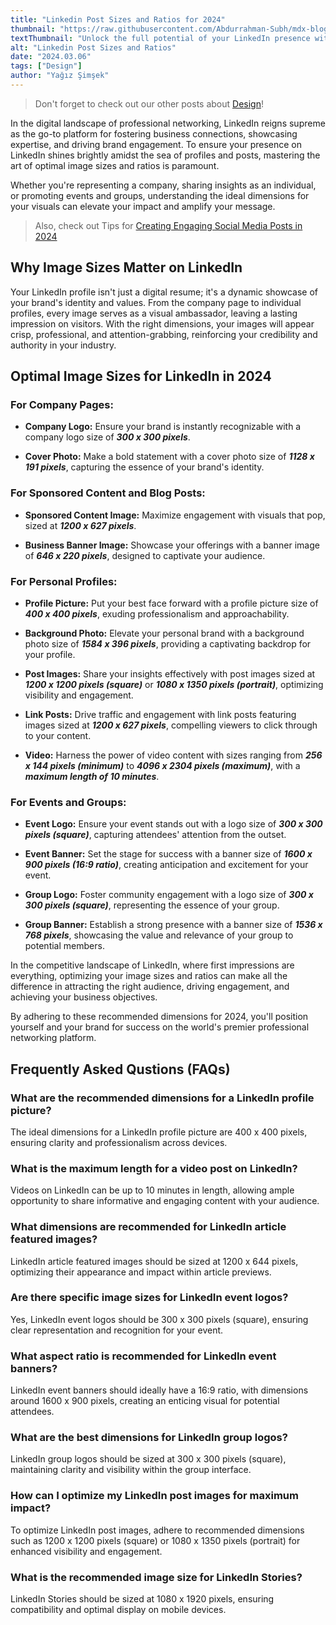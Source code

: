 ```yaml
---
title: "Linkedin Post Sizes and Ratios for 2024"
thumbnail: "https://raw.githubusercontent.com/Abdurrahman-Subh/mdx-blog/main/images/linkedin-dimensions.png"
textThumbnail: "Unlock the full potential of your LinkedIn presence with our comprehensive guide to post sizes and ratios for 2024. Learn the ideal dimensions for profile pictures, cover photos, videos, and more, and elevate your brand's visibility and engagement on the world's premier professional networking platform."
alt: "Linkedin Post Sizes and Ratios"
date: "2024.03.06"
tags: ["Design"]
author: "Yağız Şimşek"
---
```


<CustomImage
    src="https://raw.githubusercontent.com/Abdurrahman-Subh/mdx-blog/main/images/linkedin-dimensions.png"
    alt="Linkedin Post Sizes and Ratios"
/>

> Don't forget to check out our other posts about [Design](https://stockimg.ai/blog/design)!

In the digital landscape of professional networking, LinkedIn reigns supreme as the go-to platform for fostering business connections, showcasing expertise, and driving brand engagement. To ensure your presence on LinkedIn shines brightly amidst the sea of profiles and posts, mastering the art of optimal image sizes and ratios is paramount. 

Whether you're representing a company, sharing insights as an individual, or promoting events and groups, understanding the ideal dimensions for your visuals can elevate your impact and amplify your message.

> Also, check out Tips for [Creating Engaging Social Media Posts in 2024](https://stockimg.ai/blog/design-and-creativity/tips-for-creating-engaging-social-media-posts)

## Why Image Sizes Matter on LinkedIn

Your LinkedIn profile isn't just a digital resume; it's a dynamic showcase of your brand's identity and values. From the company page to individual profiles, every image serves as a visual ambassador, leaving a lasting impression on visitors. With the right dimensions, your images will appear crisp, professional, and attention-grabbing, reinforcing your credibility and authority in your industry.

## Optimal Image Sizes for LinkedIn in 2024

### For Company Pages:

- **Company Logo:** Ensure your brand is instantly recognizable with a company logo size of ***300 x 300 pixels***.

- **Cover Photo:** Make a bold statement with a cover photo size of ***1128 x 191 pixels***, capturing the essence of your brand's identity.

### For Sponsored Content and Blog Posts:

- **Sponsored Content Image:** Maximize engagement with visuals that pop, sized at ***1200 x 627 pixels***.

- **Business Banner Image:** Showcase your offerings with a banner image of ***646 x 220 pixels***, designed to captivate your audience.

### For Personal Profiles:

- **Profile Picture:** Put your best face forward with a profile picture size of ***400 x 400 pixels***, exuding professionalism and approachability.

- **Background Photo:** Elevate your personal brand with a background photo size of ***1584 x 396 pixels***, providing a captivating backdrop for your profile.

- **Post Images:** Share your insights effectively with post images sized at ***1200 x 1200 pixels (square)*** or ***1080 x 1350 pixels (portrait)***, optimizing visibility and engagement.

- **Link Posts:** Drive traffic and engagement with link posts featuring images sized at ***1200 x 627 pixels***, compelling viewers to click through to your content.

- **Video:** Harness the power of video content with sizes ranging from ***256 x 144 pixels (minimum)*** to ***4096 x 2304 pixels (maximum)***, with a ***maximum length of 10 minutes***.

### For Events and Groups:

- **Event Logo:** Ensure your event stands out with a logo size of ***300 x 300 pixels (square)***, capturing attendees' attention from the outset.

- **Event Banner:** Set the stage for success with a banner size of ***1600 x 900 pixels (16:9 ratio)***, creating anticipation and excitement for your event.

- **Group Logo:** Foster community engagement with a logo size of ***300 x 300 pixels (square)***, representing the essence of your group.

- **Group Banner:** Establish a strong presence with a banner size of ***1536 x 768 pixels***, showcasing the value and relevance of your group to potential members.

In the competitive landscape of LinkedIn, where first impressions are everything, optimizing your image sizes and ratios can make all the difference in attracting the right audience, driving engagement, and achieving your business objectives.

By adhering to these recommended dimensions for 2024, you'll position yourself and your brand for success on the world's premier professional networking platform.

## Frequently Asked Qustions (FAQs)

### What are the recommended dimensions for a LinkedIn profile picture?

The ideal dimensions for a LinkedIn profile picture are 400 x 400 pixels, ensuring clarity and professionalism across devices.

### What is the maximum length for a video post on LinkedIn?

Videos on LinkedIn can be up to 10 minutes in length, allowing ample opportunity to share informative and engaging content with your audience.

### What dimensions are recommended for LinkedIn article featured images?

LinkedIn article featured images should be sized at 1200 x 644 pixels, optimizing their appearance and impact within article previews.

### Are there specific image sizes for LinkedIn event logos?

Yes, LinkedIn event logos should be 300 x 300 pixels (square), ensuring clear representation and recognition for your event.

### What aspect ratio is recommended for LinkedIn event banners?

LinkedIn event banners should ideally have a 16:9 ratio, with dimensions around 1600 x 900 pixels, creating an enticing visual for potential attendees.

### What are the best dimensions for LinkedIn group logos?

LinkedIn group logos should be sized at 300 x 300 pixels (square), maintaining clarity and visibility within the group interface.

### How can I optimize my LinkedIn post images for maximum impact?

To optimize LinkedIn post images, adhere to recommended dimensions such as 1200 x 1200 pixels (square) or 1080 x 1350 pixels (portrait) for enhanced visibility and engagement.

### What is the recommended image size for LinkedIn Stories?

LinkedIn Stories should be sized at 1080 x 1920 pixels, ensuring compatibility and optimal display on mobile devices.